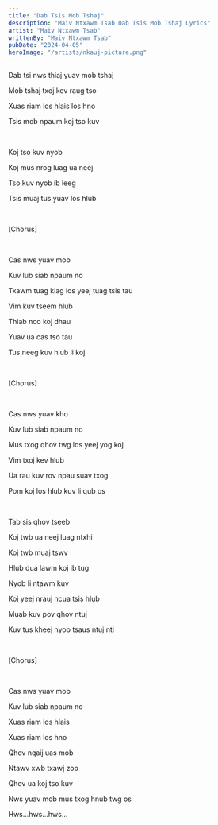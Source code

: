 ```yaml
---
title: "Dab Tsis Mob Tshaj"
description: "Maiv Ntxawm Tsab Dab Tsis Mob Tshaj Lyrics"
artist: "Maiv Ntxawm Tsab"
writtenBy: "Maiv Ntxawm Tsab"
pubDate: "2024-04-05"
heroImage: "/artists/nkauj-picture.png"
---
```


Dab tsi nws thiaj yuav mob tshaj

Mob tshaj txoj kev raug tso

Xuas riam los hlais los hno

Tsis mob npaum koj tso kuv

<br />

Koj tso kuv nyob

Koj mus nrog luag ua neej

Tso kuv nyob ib leeg

Tsis muaj tus yuav los hlub

<br />

[Chorus]

<br />

Cas nws yuav mob

Kuv lub siab npaum no

Txawm tuag kiag los yeej tuag tsis tau

Vim kuv tseem hlub

Thiab nco koj dhau

Yuav ua cas tso tau

Tus neeg kuv hlub li koj

<br />

[Chorus]

<br />

Cas nws yuav kho

Kuv lub siab npaum no

Mus txog qhov twg los yeej yog koj

Vim txoj kev hlub

Ua rau kuv rov npau suav txog

Pom koj los hlub kuv li qub os

<br />

Tab sis qhov tseeb

Koj twb ua neej luag ntxhi

Koj twb muaj tswv

Hlub dua lawm koj ib tug

Nyob li ntawm kuv

Koj yeej nrauj ncua tsis hlub

Muab kuv pov qhov ntuj

Kuv tus kheej nyob tsaus ntuj nti

<br />

[Chorus]

<br />

Cas nws yuav mob

Kuv lub siab npaum no

Xuas riam los hlais

Xuas riam los hno

Qhov nqaij uas mob

Ntawv xwb txawj zoo

Qhov ua koj tso kuv

Nws yuav mob mus txog hnub twg os

Hws...hws...hws...
